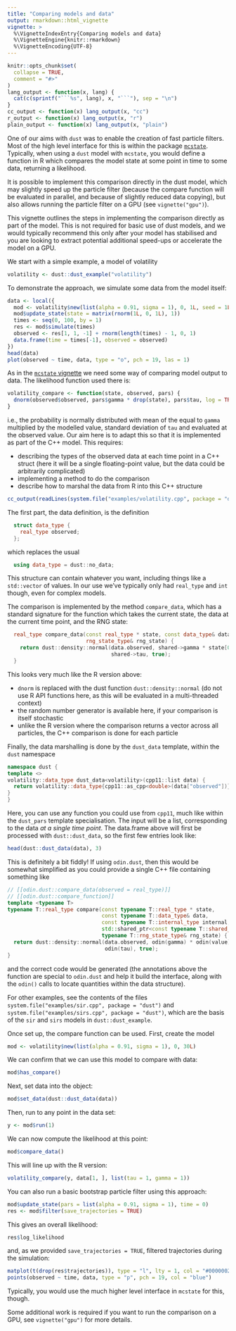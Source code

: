```yaml
---
title: "Comparing models and data"
output: rmarkdown::html_vignette
vignette: >
  %\VignetteIndexEntry{Comparing models and data}
  %\VignetteEngine{knitr::rmarkdown}
  %\VignetteEncoding{UTF-8}
---
```


```r
knitr::opts_chunk$set(
  collapse = TRUE,
  comment = "#>"
)
lang_output <- function(x, lang) {
  cat(c(sprintf("```%s", lang), x, "```"), sep = "\n")
}
cc_output <- function(x) lang_output(x, "cc")
r_output <- function(x) lang_output(x, "r")
plain_output <- function(x) lang_output(x, "plain")
```

One of our aims with `dust` was to enable the creation of fast particle filters. Most of the high level interface for this is within the package [`mcstate`](https://mrc-ide.github.io/mcstate/).  Typically, when using a `dust` model with `mcstate`, you would define a function in R which compares the model state at some point in time to some data, returning a likelihood.

It is possible to implement this comparison directly in the dust model, which may slightly speed up the particle filter (because the compare function will be evaluated in parallel, and because of slightly reduced data copying), but also allows running the particle filter on a GPU (see `vignette("gpu")`).

This vignette outlines the steps in implementing the comparison directly as part of the model.  This is not required for basic use of dust models, and we would typically recommend this only after your model has stabilised and you are looking to extract potential additional speed-ups or accelerate the model on a GPU.

We start with a simple example, a model of volatility

```r
volatility <- dust::dust_example("volatility")
```

To demonstrate the approach, we simulate some data from the model itself:

```r
data <- local({
  mod <- volatility$new(list(alpha = 0.91, sigma = 1), 0, 1L, seed = 1L)
  mod$update_state(state = matrix(rnorm(1L, 0, 1L), 1))
  times <- seq(0, 100, by = 1)
  res <- mod$simulate(times)
  observed <- res[1, 1, -1] + rnorm(length(times) - 1, 0, 1)
  data.frame(time = times[-1], observed = observed)
})
head(data)
plot(observed ~ time, data, type = "o", pch = 19, las = 1)
```

As in the [`mcstate` vignette](https://mrc-ide.github.io/mcstate/articles/kalman.html) we need some way of comparing model output to data.  The likelihood function used there is:

```r
volatility_compare <- function(state, observed, pars) {
  dnorm(observed$observed, pars$gamma * drop(state), pars$tau, log = TRUE)
}
```

i.e., the probability is normally distributed with mean of the equal to `gamma` multiplied by the modelled value, standard deviation of `tau` and evaluated at the observed value.  Our aim here is to adapt this so that it is implemented as part of the C++ model. This requires:

* describing the types of the observed data at each time point in a C++ struct (here it will be a single floating-point value, but the data could be arbitrarily complicated)
* implementing a method to do the comparison
* describe how to marshal the data from R into this C++ structure

```r
cc_output(readLines(system.file("examples/volatility.cpp", package = "dust")))
```

The first part, the data definition, is the definition

```cc
  struct data_type {
    real_type observed;
  };
```

which replaces the usual

```cc
  using data_type = dust::no_data;
```

This structure can contain whatever you want, including things like a `std::vector` of values. In our use we've typically only had `real_type` and `int` though, even for complex models.

The comparison is implemented by the method `compare_data`, which has a standard signature for the function which takes the current state, the data at the current time point, and the RNG state:

```cc
  real_type compare_data(const real_type * state, const data_type& data,
                         rng_state_type& rng_state) {
    return dust::density::normal(data.observed, shared->gamma * state[0],
                                 shared->tau, true);
  }
```

This looks very much like the R version above:

* `dnorm` is replaced with the dust function `dust::density::normal` (do not use R API functions here, as this will be evaluated in a multi-threaded context)
* the random number generator is available here, if your comparison is itself stochastic
* unlike the R version where the comparison returns a vector across all particles, the C++ comparison is done for each particle

Finally, the data marshalling is done by the `dust_data` template, within the `dust` namespace

```cc
namespace dust {
template <>
volatility::data_type dust_data<volatility>(cpp11::list data) {
  return volatility::data_type{cpp11::as_cpp<double>(data["observed"])};
}
}
```

Here, you can use any function you could use from `cpp11`, much like within the `dust_pars` template specialisation. The input will be a list, corresponding to the data *at a single time point*.  The data.frame above will first be processed with `dust::dust_data`, so the first few entries look like:

```r
head(dust::dust_data(data), 3)
```

This is definitely a bit fiddly!  If using `odin.dust`, then this would be somewhat simplified as you could provide a single C++ file containing something like

```cc
// [[odin.dust::compare_data(observed = real_type)]]
// [[odin.dust::compare_function]]
template <typename T>
typename T::real_type compare(const typename T::real_type * state,
                              const typename T::data_type& data,
                              const typename T::internal_type internal,
                              std::shared_ptr<const typename T::shared_type> shared,
                              typename T::rng_state_type& rng_state) {
  return dust::density::normal(data.observed, odin(gamma) * odin(value), 
                               odin(tau), true);
}
```

and the correct code would be generated (the annotations above the function are special to `odin.dust` and help it  build the interface, along with the `odin()` calls to locate quantities within the data structure).

For other examples, see the contents of the files `system.file("examples/sir.cpp", package = "dust")` and `system.file("examples/sirs.cpp", package = "dust")`, which are the basis of the `sir` and `sirs` models in `dust::dust_example`.

Once set up, the compare function can be used. First, create the model

```r
mod <- volatility$new(list(alpha = 0.91, sigma = 1), 0, 30L)
```

We can confirm that we can use this model to compare with data:

```r
mod$has_compare()
```

Next, set data into the object:

```r
mod$set_data(dust::dust_data(data))
```

Then, run to any point in the data set:

```r
y <- mod$run(1)
```

We can now compute the likelihood at this point:

```r
mod$compare_data()
```

This will line up with the R version:

```r
volatility_compare(y, data[1, ], list(tau = 1, gamma = 1))
```

You can also run a basic bootstrap particle filter using this approach:

```r
mod$update_state(pars = list(alpha = 0.91, sigma = 1), time = 0)
res <- mod$filter(save_trajectories = TRUE)
```

This gives an overall likelihood:

```r
res$log_likelihood
```

and, as we provided `save_trajectories = TRUE`, filtered trajectories during the simulation:

```r
matplot(t(drop(res$trajectories)), type = "l", lty = 1, col = "#00000022")
points(observed ~ time, data, type = "p", pch = 19, col = "blue")
```

Typically, you would use the much higher level interface in `mcstate` for this, though.

Some additional work is required if you want to run the comparison on a GPU, see `vignette("gpu")` for more details.
